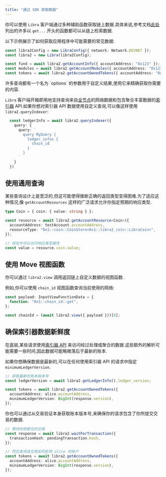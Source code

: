 ```yaml
---
title: "通过 SDK 获取数据"
---
```



你可以使用 `Libra` 客户端通过多种辅助函数获取链上数据.具体来说,参考文档[此处](https://libra2-core.github.io/libra2-ts-sdk/@libra2-core/ts-sdk-1.35.0/classes/Libra.html)列出的许多以 `get...` 开头的函数都可以从链上检索数据.

以下示例展示了如何获取应用程序中可能需要的常见数据:

```typescript filename="fetch-data.ts"
const libra2Config = new LibraConfig({ network: Network.DEVNET });
const libra2 = new Libra(libra2Config);

const fund = await libra2.getAccountInfo({ accountAddress: "0x123" });
const modules = await libra2.getAccountModules({ accountAddress: "0x123" });
const tokens = await libra2.getAccountOwnedTokens({ accountAddress: "0x123" });
```

<Aside type="note">
  许多查询都有一个名为 `options` 的参数用于自定义结果,使用它来精确获取你需要的内容.
</Aside>

`Libra` 客户端开箱即用地支持查询来自[全节点](https://api.mainnet.libra2labs.com/v1/spec#/)的网络数据和包含聚合丰富数据的[索引器](https://cloud.hasura.io/public/graphiql?endpoint=https://api.mainnet.libra2labs.com/v1/graphql) API.如果你想对索引器 API 数据使用自定义查询,可以像这样使用 `libra2.queryIndexer`:

```typescript filename="fetch-data.ts"
  const ledgerInfo = await libra2.queryIndexer({
    query: {
      query: `
        query MyQuery {
          ledger_infos {
            chain_id
          }
        }
      `
    }
  })
```

## 使用通用查询

某些查询设计上是宽泛的,但这可能使得推断正确的返回类型变得困难.为了适应这种情况,像 `getAccountResources` 这样的广泛请求允许你指定预期的响应类型.

```typescript filename="fetch-data.ts"
type Coin = { coin: { value: string } };

const resource = await libra2.getAccountResource<Coin>({
  accountAddress: testAccount.accountAddress,
  resourceType: "0x1::coin::CoinStore<0x1::libra2_coin::LibraCoin>",
});

// 现在你可以访问响应类型属性
const value = resource.coin.value;
```

## 使用 Move 视图函数

你可以通过 `libra2.view` 调用返回链上自定义数据的视图函数.

例如,你可以使用 `chain_id` 视图函数查询当前使用的网络:

```typescript filename="fetch-data.ts"
const payload: InputViewFunctionData = {
  function: "0x1::chain_id::get",
};

const chainId = (await libra2.view({ payload }))[0];
```

## 确保索引器数据新鲜度

在底层,某些请求使用[索引器 API](/zh/build/indexer) 来访问经过处理或聚合的数据.这些额外的解析可能需要一些时间,因此数据可能略微落后于最新的账本.

如果你想确保数据是最新的,可以在任何使用索引器 API 的请求中指定 `minimumLedgerVersion`.

```typescript filename="fetch-data.ts"
// 获取最新的账本版本号
const ledgerVersion = await libra2.getLedgerInfo().ledger_version;

const tokens = await libra2.getAccountOwnedTokens({
  accountAddress: alice.accountAddress,
  minimumLedgerVersion: BigInt(response.version),
});
```

你也可以通过从交易验证本身获取账本版本号,来确保你的请求包含了你所提交交易的数据.

```typescript filename="fetch-data.ts"
// 等待你刚提交的交易
const response = await libra2.waitForTransaction({
  transactionHash: pendingTransaction.hash,
});

// 然后查询该交易如何影响 alice 的账户
const tokens = await libra2.getAccountOwnedTokens({
  accountAddress: alice.accountAddress,
  minimumLedgerVersion: BigInt(response.version),
});
```
